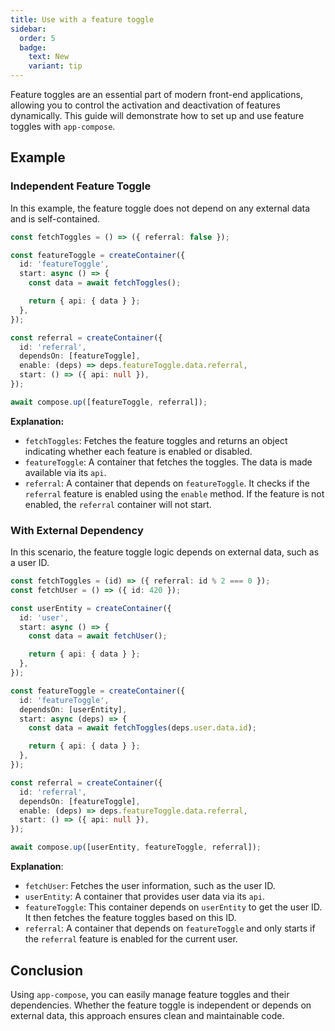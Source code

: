 ```yaml
---
title: Use with a feature toggle
sidebar:
  order: 5
  badge:
    text: New
    variant: tip
---
```


Feature toggles are an essential part of modern front-end applications, allowing you to control the activation and deactivation of features dynamically. This guide will demonstrate how to set up and use feature toggles with `app-compose`.

## Example

### Independent Feature Toggle

In this example, the feature toggle does not depend on any external data and is self-contained.

```ts
const fetchToggles = () => ({ referral: false });

const featureToggle = createContainer({
  id: 'featureToggle',
  start: async () => {
    const data = await fetchToggles();

    return { api: { data } };
  },
});

const referral = createContainer({
  id: 'referral',
  dependsOn: [featureToggle],
  enable: (deps) => deps.featureToggle.data.referral,
  start: () => ({ api: null }),
});

await compose.up([featureToggle, referral]);
```

**Explanation:**

- `fetchToggles`: Fetches the feature toggles and returns an object indicating whether each feature is enabled or disabled.
- `featureToggle`: A container that fetches the toggles. The data is made available via its `api`.
- `referral`: A container that depends on `featureToggle`. It checks if the `referral` feature is enabled using the `enable` method. If the feature is not enabled, the `referral` container will not start.

### With External Dependency

In this scenario, the feature toggle logic depends on external data, such as a user ID.

```ts
const fetchToggles = (id) => ({ referral: id % 2 === 0 });
const fetchUser = () => ({ id: 420 });

const userEntity = createContainer({
  id: 'user',
  start: async () => {
    const data = await fetchUser();

    return { api: { data } };
  },
});

const featureToggle = createContainer({
  id: 'featureToggle',
  dependsOn: [userEntity],
  start: async (deps) => {
    const data = await fetchToggles(deps.user.data.id);

    return { api: { data } };
  },
});

const referral = createContainer({
  id: 'referral',
  dependsOn: [featureToggle],
  enable: (deps) => deps.featureToggle.data.referral,
  start: () => ({ api: null }),
});

await compose.up([userEntity, featureToggle, referral]);
```

**Explanation**:

- `fetchUser`: Fetches the user information, such as the user ID.
- `userEntity`: A container that provides user data via its `api`.
- `featureToggle`: This container depends on `userEntity` to get the user ID. It then fetches the feature toggles based on this ID.
- `referral`: A container that depends on `featureToggle` and only starts if the `referral` feature is enabled for the current user.

## Conclusion

Using `app-compose`, you can easily manage feature toggles and their dependencies. Whether the feature toggle is independent or depends on external data, this approach ensures clean and maintainable code.
